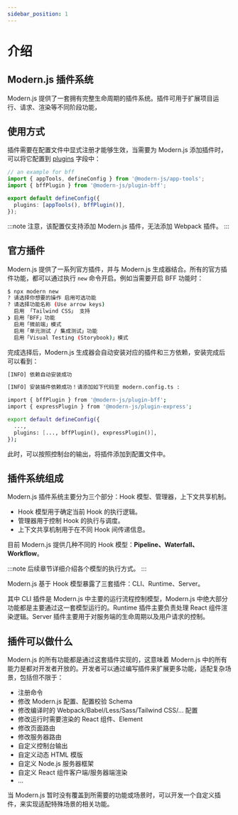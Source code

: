 ```yaml
---
sidebar_position: 1
---
```


# 介绍

## Modern.js 插件系统

Modern.js 提供了一套拥有完整生命周期的插件系统。插件可用于扩展项目运行、请求、渲染等不同阶段功能，

## 使用方式

插件需要在配置文件中显式注册才能够生效，当需要为 Modern.js 添加插件时，可以将它配置到 [plugins](/configure/app/plugins.html) 字段中：

```ts title="edenx.config.ts"
// an example for bff
import { appTools, defineConfig } from '@modern-js/app-tools';
import { bffPlugin } from '@modern-js/plugin-bff';

export default defineConfig({
  plugins: [appTools(), bffPlugin()],
});
```

:::note
注意，该配置仅支持添加 Modern.js 插件，无法添加 Webpack 插件。
:::

## 官方插件

Modern.js 提供了一系列官方插件，并与 Modern.js 生成器结合。所有的官方插件功能，都可以通过执行 `new` 命令开启。例如当需要开启 BFF 功能时：

```bash
$ npx modern new
? 请选择你想要的操作 启用可选功能
? 请选择功能名称 (Use arrow keys)
  启用 「Tailwind CSS」 支持
❯ 启用「BFF」功能
  启用「微前端」模式
  启用「单元测试 / 集成测试」功能
  启用「Visual Testing (Storybook)」模式
```

完成选择后，Modern.js 生成器会自动安装对应的插件和三方依赖，安装完成后可以看到：

```bash
[INFO] 依赖自动安装成功

[INFO] 安装插件依赖成功！请添加如下代码至 modern.config.ts :

import { bffPlugin } from '@modern-js/plugin-bff';
import { expressPlugin } from '@modern-js/plugin-express';

export default defineConfig({
  ...,
  plugins: [..., bffPlugin(), expressPlugin()],
});
```

此时，可以按照控制台的输出，将插件添加到配置文件中。

## 插件系统组成

Modern.js 插件系统主要分为三个部分：Hook 模型、管理器，上下文共享机制。

- Hook 模型用于确定当前 Hook 的执行逻辑。
- 管理器用于控制 Hook 的执行与调度。
- 上下文共享机制用于在不同 Hook 间传递信息。

目前 Modern.js 提供几种不同的 Hook 模型：**Pipeline、Waterfall、Workflow**。

:::note
后续章节详细介绍各个模型的执行方式。
:::

Modern.js 基于 Hook 模型暴露了三套插件：CLI、Runtime、Server。

其中 CLI 插件是 Modern.js 中主要的运行流程控制模型，Modern.js 中绝大部分功能都是主要通过这一套模型运行的。Runtime 插件主要负责处理 React 组件渲染逻辑。Server 插件主要用于对服务端的生命周期以及用户请求的控制。

## 插件可以做什么

Modern.js 的所有功能都是通过这套插件实现的，这意味着 Modern.js 中的所有能力是都对开发者开放的。开发者可以通过编写插件来扩展更多功能，适配复杂场景，包括但不限于：

- 注册命令
- 修改 Modern.js 配置、配置校验 Schema
- 修改编译时的 Webpack/Babel/Less/Sass/Tailwind CSS/... 配置
- 修改运行时需要渲染的 React 组件、Element
- 修改页面路由
- 修改服务器路由
- 自定义控制台输出
- 自定义动态 HTML 模版
- 自定义 Node.js 服务器框架
- 自定义 React 组件客户端/服务器端渲染
- ...

当 Modern.js 暂时没有覆盖到所需要的功能或场景时，可以开发一个自定义插件，来实现适配特殊场景的相关功能。
